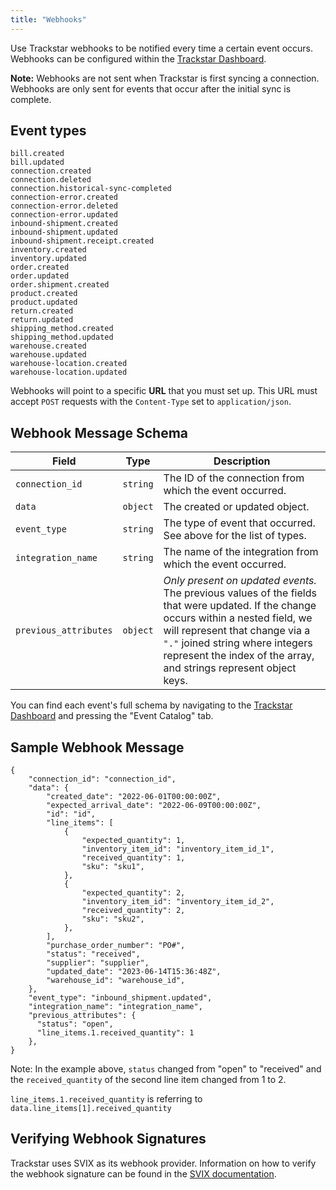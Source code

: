 ```yaml
---
title: "Webhooks"
---
```


Use Trackstar webhooks to be notified every time a certain event occurs. Webhooks can be configured within the [Trackstar Dashboard](https://dashboard.trackstarhq.com/webhooks).

**Note:** Webhooks are not sent when Trackstar is first syncing a connection. Webhooks are only sent for events that occur after the initial sync is complete.

Event types
---

`bill.created`<br />
`bill.updated`<br />
`connection.created`<br />
`connection.deleted`<br />
`connection.historical-sync-completed`<br />
`connection-error.created`<br />
`connection-error.deleted`<br />
`connection-error.updated`<br />
`inbound-shipment.created`<br />
`inbound-shipment.updated`<br />
`inbound-shipment.receipt.created`<br />
`inventory.created`<br />
`inventory.updated`<br />
`order.created`<br />
`order.updated`<br />
`order.shipment.created`<br />
`product.created`<br />
`product.updated`<br />
`return.created`<br />
`return.updated`<br />
`shipping_method.created`<br />
`shipping_method.updated`<br />
`warehouse.created`<br />
`warehouse.updated`<br />
`warehouse-location.created`<br />
`warehouse-location.updated`<br />

Webhooks will point to a specific **URL** that you must set up. This URL must
accept `POST` requests with the `Content-Type` set to `application/json`.

Webhook Message Schema
---

| Field | Type | Description |
| --- | --- | --- |
| `connection_id` | `string` | The ID of the connection from which the event occurred. |
| `data` | `object` | The created or updated object. |
| `event_type` | `string` | The type of event that occurred. See above for the list of types. |
| `integration_name` | `string` | The name of the integration from which the event occurred. |
| `previous_attributes` | `object` | _Only present on updated events._ The previous values of the fields that were updated. If the change occurs within a nested field, we will represent that change via a `"."` joined string where integers represent the index of the array, and strings represent object keys. |

You can find each event's full schema by navigating to the [Trackstar Dashboard](https://dashboard.trackstarhq.com/webhooks) and pressing the "Event Catalog" tab. 

Sample Webhook Message
---
```
{
    "connection_id": "connection_id",
    "data": {
        "created_date": "2022-06-01T00:00:00Z",
        "expected_arrival_date": "2022-06-09T00:00:00Z",
        "id": "id",
        "line_items": [
            {
                "expected_quantity": 1,
                "inventory_item_id": "inventory_item_id_1",
                "received_quantity": 1,
                "sku": "sku1",
            },
            {
                "expected_quantity": 2,
                "inventory_item_id": "inventory_item_id_2",
                "received_quantity": 2,
                "sku": "sku2",
            },
        ],
        "purchase_order_number": "PO#",
        "status": "received",
        "supplier": "supplier",
        "updated_date": "2023-06-14T15:36:48Z",
        "warehouse_id": "warehouse_id",
    },
    "event_type": "inbound_shipment.updated",
    "integration_name": "integration_name",
    "previous_attributes": {
      "status": "open",
      "line_items.1.received_quantity": 1
    },
}
```

Note: In the example above, `status` changed from "open" to "received" and the `received_quantity` of the second line item changed from 1 to 2.

`line_items.1.received_quantity` is referring to `data.line_items[1].received_quantity`

Verifying Webhook Signatures
---

Trackstar uses SVIX as its webhook provider. Information on how to verify the webhook signature can be found in the [SVIX documentation](https://docs.svix.com/receiving/verifying-payloads/how-manual).